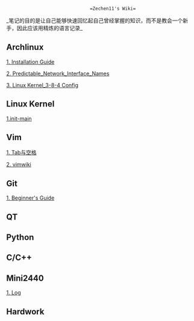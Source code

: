                                 =Zechen11's Wiki=

_笔记的目的是让自己能够快速回忆起自己曾经掌握的知识，而不是教会一个新手，因此应该用精炼的语言记录_
==Archlinux==

[[Archlinux/Installation_Guide/Installation_Guide|1. Installation Guide]]

[[Archlinux/Predictable_Network_Interface_Names/Predictable_Network_Interface_Names|2. Predictable_Network_Interface_Names]]

[[Archlinux/Linux_Kernel_3-8-4_Config/Linux_Kernel3-8-4_Config|3. Linux Kernel_3-8-4 Config]]

==Linux Kernel==

[[linux_kernel/init-main/init-main|1.init-main]]

==Vim==

[[Vim/Tab与空格/Tab与空格|1. Tab与空格]]

[[Vim/vimwiki/vimwiki|2. vimwiki]]

==Git==

[[Git/Beginner's_Guide/Beginner's_Guide|1. Beginner's Guide]]

==QT==


==Python==


==C/C++==


==Mini2440==

[[Mini2440/Log/Log|1. Log]]

==Hardwork==


